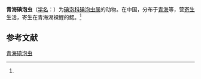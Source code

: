 {{Speciesbox
| name = 青海碘泡虫
| status = 
| status_system = 
| image = 
| genus = Myxobolus
| species = chinghaiensis
| authority = (Liu, Wang et Yang, 1982)<ref name='id9570'>{{cite web| url =http://www.bioinfo.cn/db05/BjdwSpecies.php?action=view&id=9570| title =青海碘泡虫| work =《中国动物物种编目数据库》| publisher =中国科学院微生物研究所| author =中国科学院动物研究所| accessdate =2009-04-16| deadurl =yes| archiveurl =https://web.archive.org/web/20160305080015/http://www.bioinfo.cn/db05/BjdwSpecies.php?action=view&id=9570| archivedate =2016-03-05}}</ref>
}}

'''青海碘泡虫'''（[[学名|学名]]：{{lang|la|''Myxobolus chinghaiensis''}}）为[[碘泡科|碘泡科]][[碘泡虫属|碘泡虫属]]的动物。在中国，分布于[[青海|青海]]等，营[[寄生|寄生]]生活，寄生在青海湖裸鲤的鳃。<ref name='id9570'/>

== 参考文献 ==
{{reflist}}

{{Wikispecies|Myxobolus chinghaiensis}}

[[Category:碘泡虫属|青海碘泡虫]]


{{Cnidarian-stub}}